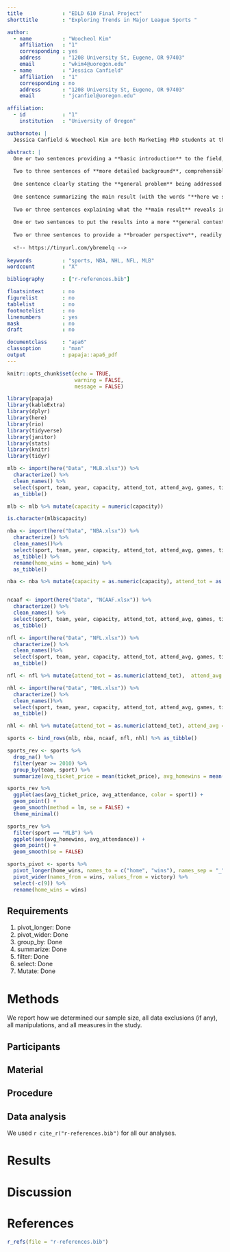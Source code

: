 ```yaml
---
title             : "EDLD 610 Final Project"
shorttitle        : "Exploring Trends in Major League Sports "

author: 
  - name          : "Woocheol Kim"
    affiliation   : "1"
    corresponding : yes   
    address       : "1208 University St, Eugene, OR 97403"
    email         : "wkim4@uoregon.edu"
  - name          : "Jessica Canfield"
    affiliation   : "1"
    corresponding : no   
    address       : "1208 University St, Eugene, OR 97403"
    email         : "jcanfiel@uoregon.edu"

affiliation:
  - id            : "1"
    institution   : "University of Oregon"

authornote: |
  Jessica Canfield & Woocheol Kim are both Marketing PhD students at the University of Oregon.

abstract: |
  One or two sentences providing a **basic introduction** to the field,  comprehensible to a scientist in any discipline.
  
  Two to three sentences of **more detailed background**, comprehensible  to scientists in related disciplines.
  
  One sentence clearly stating the **general problem** being addressed by  this particular study.
  
  One sentence summarizing the main result (with the words "**here we show**" or their equivalent).
  
  Two or three sentences explaining what the **main result** reveals in direct comparison to what was thought to be the case previously, or how the  main result adds to previous knowledge.
  
  One or two sentences to put the results into a more **general context**.
  
  Two or three sentences to provide a **broader perspective**, readily comprehensible to a scientist in any discipline.
  
  <!-- https://tinyurl.com/ybremelq -->
  
keywords          : "sports, NBA, NHL, NFL, MLB"
wordcount         : "X"

bibliography      : ["r-references.bib"]

floatsintext      : no
figurelist        : no
tablelist         : no
footnotelist      : no
linenumbers       : yes
mask              : no
draft             : no

documentclass     : "apa6"
classoption       : "man"
output            : papaja::apa6_pdf
---
```


```r
knitr::opts_chunk$set(echo = TRUE, 
                      warning = FALSE,
                      message = FALSE)

library(papaja)
library(kableExtra)
library(dplyr)
library(here)
library(rio)
library(tidyverse)
library(janitor)
library(stats)
library(knitr)
library(tidyr)

```

```r
mlb <- import(here("Data", "MLB.xlsx")) %>%
  characterize() %>%  
  clean_names() %>% 
  select(sport, team, year, capacity, attend_tot, attend_avg, games, ticket_price, home_wins) %>% 
  as_tibble()

mlb <- mlb %>% mutate(capacity = numeric(capacity))

is.character(mlb$capacity) 
```

```r
nba <- import(here("Data", "NBA.xlsx")) %>%
  characterize() %>%  
  clean_names()%>% 
  select(sport, team, year, capacity, attend_tot, attend_avg, games, ticket_price, home_win)%>% 
  as_tibble() %>% 
  rename(home_wins = home_win) %>% 
  as_tibble()

nba <- nba %>% mutate(capacity = as.numeric(capacity), attend_tot = as.numeric(attend_tot), attend_avg = as.numeric(attend_avg), games = as.numeric(games), ticket_price = as.numeric(ticket_price), home_wins = as.numeric(home_wins))


ncaaf <- import(here("Data", "NCAAF.xlsx")) %>%
  characterize() %>%  
  clean_names() %>% 
  select(sport, team, year, capacity, attend_tot, attend_avg, games, ticket_price, home_wins) %>% 
  as_tibble()

nfl <- import(here("Data", "NFL.xlsx")) %>%
  characterize() %>%  
  clean_names()%>% 
  select(sport, team, year, capacity, attend_tot, attend_avg, games, ticket_price, home_wins) %>% 
  as_tibble()

nfl <- nfl %>% mutate(attend_tot = as.numeric(attend_tot),  attend_avg = as.numeric(attend_avg),games = as.numeric(games), ticket_price = as.numeric(ticket_price), home_wins = as.numeric(home_wins))

nhl <- import(here("Data", "NHL.xlsx")) %>%
  characterize() %>%  
  clean_names()%>% 
  select(sport, team, year, capacity, attend_tot, attend_avg, games, ticket_price, home_wins) %>% 
  as_tibble() 

nhl <- nhl %>% mutate(attend_tot = as.numeric(attend_tot), attend_avg = as.numeric(attend_avg), games = as.numeric(games), ticket_price = as.numeric(ticket_price), home_wins = as.numeric(home_wins))

sports <- bind_rows(mlb, nba, ncaaf, nfl, nhl) %>% as_tibble()

```


```r
sports_rev <- sports %>%
  drop_na() %>%
  filter(year >= 2010) %>%
  group_by(team, sport) %>%
  summarize(avg_ticket_price = mean(ticket_price), avg_homewins = mean(home_wins), avg_attendance = mean(attend_avg)) 

sports_rev %>%
  ggplot(aes(avg_ticket_price, avg_attendance, color = sport)) +
  geom_point() +
  geom_smooth(method = lm, se = FALSE) + 
  theme_minimal()

sports_rev %>%
  filter(sport == "MLB") %>%
  ggplot(aes(avg_homewins, avg_attendance)) +
  geom_point() +
  geom_smooth(se = FALSE) 
```

```r
sports_pivot <- sports %>%
  pivot_longer(home_wins, names_to = c("home", "wins"), names_sep = "_", values_to = "victory") %>%
  pivot_wider(names_from = wins, values_from = victory) %>%
  select(-c(9)) %>%
  rename(home_wins = wins)

```


## Requirements 
1. pivot_longer: Done
2. pivot_wider: Done 
3. group_by: Done
4. summarize: Done
5. filter: Done
6. select: Done
7. Mutate: Done 

# Methods
We report how we determined our sample size, all data exclusions (if any), all manipulations, and all measures in the study. <!-- 21-word solution (Simmons, Nelson & Simonsohn, 2012; retrieved from http://ssrn.com/abstract=2160588) -->

## Participants

## Material

## Procedure

## Data analysis
We used `r cite_r("r-references.bib")` for all our analyses.


# Results

# Discussion


\newpage

# References
```r
r_refs(file = "r-references.bib")
```

\begingroup
\setlength{\parindent}{-0.5in}
\setlength{\leftskip}{0.5in}

<div id = "refs"></div>
\endgroup
